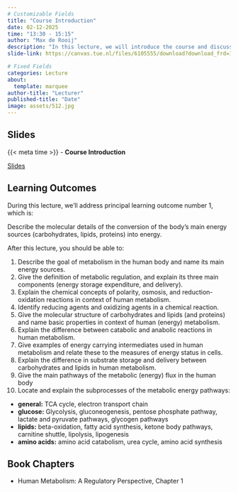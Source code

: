 ```yaml
---
# Customizable Fields
title: "Course Introduction"
date: 02-12-2025
time: "13:30 - 15:15"
author: "Max de Rooij"
description: "In this lecture, we will introduce the course and discuss the fundamentals of human metabolism."
slide-link: https://canvas.tue.nl/files/6105555/download?download_frd=1

# Fixed Fields
categories: Lecture
about:
  template: marquee
author-title: "Lecturer"
published-title: "Date"
image: assets/512.jpg
---
```


## Slides
::: slide-deck
{{< meta time >}} - **Course Introduction**

::: slides
[Slides]({{< meta slide-link >}})
:::
:::

## Learning Outcomes
During this lecture, we'll address principal learning outcome number 1, which is:

::: {.callout-important title="Principal Learning Outcome 1"}
Describe the molecular details of the conversion of the body's main energy sources (carbohydrates, lipids, proteins) into energy.
:::

After this lecture, you should be able to:

1.  Describe the goal of metabolism in the human body and name its main energy sources.
2.  Give the definition of metabolic regulation, and explain its three main components (energy storage expenditure, and delivery).
3.  Explain the chemical concepts of polarity, osmosis, and reduction-oxidation reactions in context of human metabolism.
4.  Identify reducing agents and oxidizing agents in a chemical reaction.
5.  Give the molecular structure of carbohydrates and lipids (and proteins) and name basic properties in context of human (energy) metabolism.
6.  Explain the difference between catabolic and anabolic reactions in human metabolism.
7.  Give examples of energy carrying intermediates used in human metabolism and relate these to the measures of energy status in cells.
8.  Explain the difference in substrate storage and delivery between carbohydrates and lipids in human metabolism.
9.  Give the main pathways of the metabolic (energy) flux in the human body 
10. Locate and explain the subprocesses of the metabolic energy pathways: 
  - **general:** TCA cycle, electron transport chain
  - **glucose:** Glycolysis, gluconeogenesis, pentose phosphate pathway, lactate and pyruvate pathways, glycogen pathways
  - **lipids:** beta-oxidation, fatty acid synthesis, ketone body pathways, carnitine shuttle, lipolysis, lipogenesis
  - **amino acids:** amino acid catabolism, urea cycle, amino acid synthesis

## Book Chapters

- Human Metabolism: A Regulatory Perspective, Chapter 1